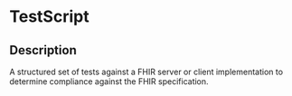 # TestScript
 ## Description 
 A structured set of tests against a FHIR server or client implementation to determine compliance against the FHIR specification.